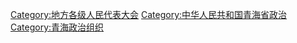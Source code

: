 [[Category:地方各级人民代表大会|Category:地方各级人民代表大会]]
[[Category:中华人民共和国青海省政治|Category:中华人民共和国青海省政治]]
[[Category:青海政治组织|Category:青海政治组织]]